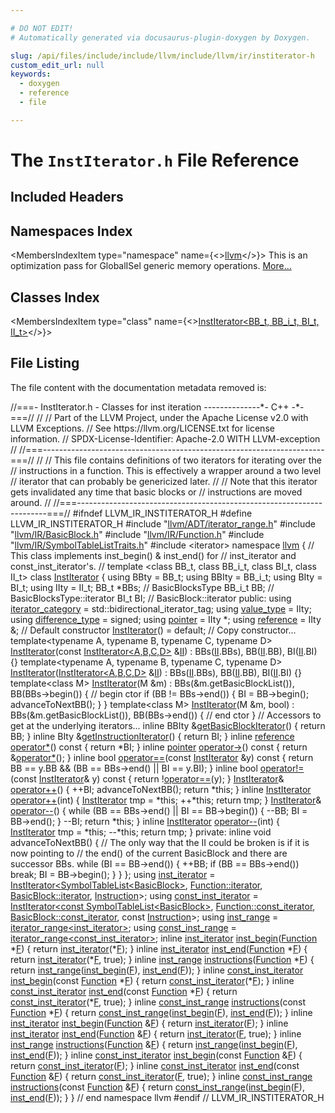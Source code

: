```yaml
---

# DO NOT EDIT!
# Automatically generated via docusaurus-plugin-doxygen by Doxygen.

slug: /api/files/include/include/llvm/include/llvm/ir/institerator-h
custom_edit_url: null
keywords:
  - doxygen
  - reference
  - file

---
```





# The `InstIterator.h` File Reference

<DoxygenPage pluginConfig={pluginConfig}>



## Included Headers

<IncludesList>
<IncludesListItem
  filePath="llvm/ADT/iterator_range.h"
  permalink="/docs/api/files/include/include/llvm/include/llvm/adt/iterator-range-h"
  isLocal="true" />
<IncludesListItem
  filePath="llvm/IR/BasicBlock.h"
  permalink="/docs/api/files/include/include/llvm/include/llvm/ir/basicblock-h"
  isLocal="true" />
<IncludesListItem
  filePath="llvm/IR/Function.h"
  permalink="/docs/api/files/include/include/llvm/include/llvm/ir/function-h"
  isLocal="true" />
<IncludesListItem
  filePath="llvm/IR/SymbolTableListTraits.h"
  permalink="/docs/api/files/include/include/llvm/include/llvm/ir/symboltablelisttraits-h"
  isLocal="true" />
<IncludesListItem
  filePath="iterator"
  permalink=""
  isLocal="false" />
</IncludesList>

## Namespaces Index

<MembersIndex>

<MembersIndexItem
  type="namespace"
  name={<><a href="/docs/api/namespaces/llvm">llvm</a></>}>
This is an optimization pass for GlobalISel generic memory operations. <a href="/docs/api/namespaces/llvm/#details">More...</a>
</MembersIndexItem>

</MembersIndex>

## Classes Index

<MembersIndex>

<MembersIndexItem
  type="class"
  name={<><a href="/docs/api/classes/llvm/institerator">InstIterator&lt;BB_t, BB_i_t, BI_t, II_t&gt;</a></>}>
</MembersIndexItem>

</MembersIndex>


## File Listing

The file content with the documentation metadata removed is:

<ProgramListing>

<Link id="l00001" /><CodeLine lineNumber="1"><Highlight kind="comment">//===- InstIterator.h - Classes for inst iteration --------------&#42;- C++ -&#42;-===//</Highlight><Highlight kind="normal"></Highlight></CodeLine>
<Link id="l00002" /><CodeLine lineNumber="2"><Highlight kind="normal"></Highlight><Highlight kind="comment">//</Highlight><Highlight kind="normal"></Highlight></CodeLine>
<Link id="l00003" /><CodeLine lineNumber="3"><Highlight kind="normal"></Highlight><Highlight kind="comment">// Part of the LLVM Project, under the Apache License v2.0 with LLVM Exceptions.</Highlight><Highlight kind="normal"></Highlight></CodeLine>
<Link id="l00004" /><CodeLine lineNumber="4"><Highlight kind="normal"></Highlight><Highlight kind="comment">// See https://llvm.org/LICENSE.txt for license information.</Highlight><Highlight kind="normal"></Highlight></CodeLine>
<Link id="l00005" /><CodeLine lineNumber="5"><Highlight kind="normal"></Highlight><Highlight kind="comment">// SPDX-License-Identifier: Apache-2.0 WITH LLVM-exception</Highlight><Highlight kind="normal"></Highlight></CodeLine>
<Link id="l00006" /><CodeLine lineNumber="6"><Highlight kind="normal"></Highlight><Highlight kind="comment">//</Highlight><Highlight kind="normal"></Highlight></CodeLine>
<Link id="l00007" /><CodeLine lineNumber="7"><Highlight kind="normal"></Highlight><Highlight kind="comment">//===----------------------------------------------------------------------===//</Highlight><Highlight kind="normal"></Highlight></CodeLine>
<Link id="l00008" /><CodeLine lineNumber="8"><Highlight kind="normal"></Highlight><Highlight kind="comment">//</Highlight><Highlight kind="normal"></Highlight></CodeLine>
<Link id="l00009" /><CodeLine lineNumber="9"><Highlight kind="normal"></Highlight><Highlight kind="comment">// This file contains definitions of two iterators for iterating over the</Highlight><Highlight kind="normal"></Highlight></CodeLine>
<Link id="l00010" /><CodeLine lineNumber="10"><Highlight kind="normal"></Highlight><Highlight kind="comment">// instructions in a function.  This is effectively a wrapper around a two level</Highlight><Highlight kind="normal"></Highlight></CodeLine>
<Link id="l00011" /><CodeLine lineNumber="11"><Highlight kind="normal"></Highlight><Highlight kind="comment">// iterator that can probably be genericized later.</Highlight><Highlight kind="normal"></Highlight></CodeLine>
<Link id="l00012" /><CodeLine lineNumber="12"><Highlight kind="normal"></Highlight><Highlight kind="comment">//</Highlight><Highlight kind="normal"></Highlight></CodeLine>
<Link id="l00013" /><CodeLine lineNumber="13"><Highlight kind="normal"></Highlight><Highlight kind="comment">// Note that this iterator gets invalidated any time that basic blocks or</Highlight><Highlight kind="normal"></Highlight></CodeLine>
<Link id="l00014" /><CodeLine lineNumber="14"><Highlight kind="normal"></Highlight><Highlight kind="comment">// instructions are moved around.</Highlight><Highlight kind="normal"></Highlight></CodeLine>
<Link id="l00015" /><CodeLine lineNumber="15"><Highlight kind="normal"></Highlight><Highlight kind="comment">//</Highlight><Highlight kind="normal"></Highlight></CodeLine>
<Link id="l00016" /><CodeLine lineNumber="16"><Highlight kind="normal"></Highlight><Highlight kind="comment">//===----------------------------------------------------------------------===//</Highlight><Highlight kind="normal"></Highlight></CodeLine>
<Link id="l00017" /><CodeLine lineNumber="17"><Highlight kind="normal"></Highlight></CodeLine>
<Link id="l00018" /><CodeLine lineNumber="18"><Highlight kind="normal"></Highlight><Highlight kind="preprocessor">#ifndef LLVM&#95;IR&#95;INSTITERATOR&#95;H</Highlight><Highlight kind="normal"></Highlight></CodeLine>
<Link id="l00019" /><CodeLine lineNumber="19"><Highlight kind="normal"></Highlight><Highlight kind="preprocessor">#define LLVM&#95;IR&#95;INSTITERATOR&#95;H</Highlight><Highlight kind="normal"></Highlight></CodeLine>
<Link id="l00020" /><CodeLine lineNumber="20"><Highlight kind="normal"></Highlight></CodeLine>
<Link id="l00021" /><CodeLine lineNumber="21"><Highlight kind="normal"></Highlight><Highlight kind="preprocessor">#include &quot;<a href="/docs/api/files/include/include/llvm/include/llvm/adt/iterator-range-h">llvm/ADT/iterator&#95;range.h</a>&quot;</Highlight><Highlight kind="normal"></Highlight></CodeLine>
<Link id="l00022" /><CodeLine lineNumber="22"><Highlight kind="normal"></Highlight><Highlight kind="preprocessor">#include &quot;<a href="/docs/api/files/include/include/llvm/include/llvm/ir/basicblock-h">llvm/IR/BasicBlock.h</a>&quot;</Highlight><Highlight kind="normal"></Highlight></CodeLine>
<Link id="l00023" /><CodeLine lineNumber="23"><Highlight kind="normal"></Highlight><Highlight kind="preprocessor">#include &quot;<a href="/docs/api/files/include/include/llvm/include/llvm/ir/function-h">llvm/IR/Function.h</a>&quot;</Highlight><Highlight kind="normal"></Highlight></CodeLine>
<Link id="l00024" /><CodeLine lineNumber="24"><Highlight kind="normal"></Highlight><Highlight kind="preprocessor">#include &quot;<a href="/docs/api/files/include/include/llvm/include/llvm/ir/symboltablelisttraits-h">llvm/IR/SymbolTableListTraits.h</a>&quot;</Highlight><Highlight kind="normal"></Highlight></CodeLine>
<Link id="l00025" /><CodeLine lineNumber="25"><Highlight kind="normal"></Highlight><Highlight kind="preprocessor">#include &lt;iterator&gt;</Highlight><Highlight kind="normal"></Highlight></CodeLine>
<Link id="l00026" /><CodeLine lineNumber="26"><Highlight kind="normal"></Highlight></CodeLine>
<Link id="l00027" /><CodeLine lineNumber="27"><Highlight kind="normal"></Highlight><Highlight kind="keyword">namespace </Highlight><Highlight kind="normal"><a href="/docs/api/namespaces/llvm">llvm</a> &#123;</Highlight></CodeLine>
<Link id="l00028" /><CodeLine lineNumber="28"><Highlight kind="normal"></Highlight></CodeLine>
<Link id="l00029" /><CodeLine lineNumber="29"><Highlight kind="normal"></Highlight><Highlight kind="comment">// This class implements inst&#95;begin() &amp; inst&#95;end() for</Highlight><Highlight kind="normal"></Highlight></CodeLine>
<Link id="l00030" /><CodeLine lineNumber="30"><Highlight kind="normal"></Highlight><Highlight kind="comment">// inst&#95;iterator and const&#95;inst&#95;iterator&#39;s.</Highlight><Highlight kind="normal"></Highlight></CodeLine>
<Link id="l00031" /><CodeLine lineNumber="31"><Highlight kind="normal"></Highlight><Highlight kind="comment">//</Highlight><Highlight kind="normal"></Highlight></CodeLine>
<Link id="l00032" /><CodeLine lineNumber="32" lineLink="/docs/api/classes/llvm/institerator"><Highlight kind="normal"></Highlight><Highlight kind="keyword">template</Highlight><Highlight kind="normal"> &lt;</Highlight><Highlight kind="keyword">class</Highlight><Highlight kind="normal"> BB&#95;t, </Highlight><Highlight kind="keyword">class</Highlight><Highlight kind="normal"> BB&#95;i&#95;t, </Highlight><Highlight kind="keyword">class</Highlight><Highlight kind="normal"> BI&#95;t, </Highlight><Highlight kind="keyword">class</Highlight><Highlight kind="normal"> II&#95;t&gt; </Highlight><Highlight kind="keyword">class </Highlight><Highlight kind="normal"><a href="/docs/api/classes/llvm/institerator/#aed2af28a8c6ca413094f5ae77f9434ec">InstIterator</a> &#123;</Highlight></CodeLine>
<Link id="l00033" /><CodeLine lineNumber="33"><Highlight kind="normal">  </Highlight><Highlight kind="keyword">using </Highlight><Highlight kind="normal">BBty = BB&#95;t;</Highlight></CodeLine>
<Link id="l00034" /><CodeLine lineNumber="34"><Highlight kind="normal">  </Highlight><Highlight kind="keyword">using </Highlight><Highlight kind="normal">BBIty = BB&#95;i&#95;t;</Highlight></CodeLine>
<Link id="l00035" /><CodeLine lineNumber="35"><Highlight kind="normal">  </Highlight><Highlight kind="keyword">using </Highlight><Highlight kind="normal">BIty = BI&#95;t;</Highlight></CodeLine>
<Link id="l00036" /><CodeLine lineNumber="36"><Highlight kind="normal">  </Highlight><Highlight kind="keyword">using </Highlight><Highlight kind="normal">IIty = II&#95;t;</Highlight></CodeLine>
<Link id="l00037" /><CodeLine lineNumber="37"><Highlight kind="normal">  BB&#95;t &#42;BBs; </Highlight><Highlight kind="comment">// BasicBlocksType</Highlight><Highlight kind="normal"></Highlight></CodeLine>
<Link id="l00038" /><CodeLine lineNumber="38"><Highlight kind="normal">  BB&#95;i&#95;t BB; </Highlight><Highlight kind="comment">// BasicBlocksType::iterator</Highlight><Highlight kind="normal"></Highlight></CodeLine>
<Link id="l00039" /><CodeLine lineNumber="39"><Highlight kind="normal">  BI&#95;t BI;   </Highlight><Highlight kind="comment">// BasicBlock::iterator</Highlight><Highlight kind="normal"></Highlight></CodeLine>
<Link id="l00040" /><CodeLine lineNumber="40"><Highlight kind="normal"></Highlight></CodeLine>
<Link id="l00041" /><CodeLine lineNumber="41"><Highlight kind="normal"></Highlight><Highlight kind="keyword">public</Highlight><Highlight kind="normal">:</Highlight></CodeLine>
<Link id="l00042" /><CodeLine lineNumber="42" lineLink="/docs/api/classes/llvm/institerator/#a873e56e4b84c9519b3c34066315f5f09"><Highlight kind="normal">  </Highlight><Highlight kind="keyword">using </Highlight><Highlight kind="normal"><a href="/docs/api/classes/llvm/institerator/#a873e56e4b84c9519b3c34066315f5f09">iterator&#95;category</a> = std::bidirectional&#95;iterator&#95;tag;</Highlight></CodeLine>
<Link id="l00043" /><CodeLine lineNumber="43" lineLink="/docs/api/classes/llvm/institerator/#a9b1d0ccf05e94008cc30965f58a890df"><Highlight kind="normal">  </Highlight><Highlight kind="keyword">using </Highlight><Highlight kind="normal"><a href="/docs/api/classes/llvm/institerator/#a9b1d0ccf05e94008cc30965f58a890df">value&#95;type</a> = IIty;</Highlight></CodeLine>
<Link id="l00044" /><CodeLine lineNumber="44" lineLink="/docs/api/classes/llvm/institerator/#a810829f348523b46a4101bb325f7e0ef"><Highlight kind="normal">  </Highlight><Highlight kind="keyword">using </Highlight><Highlight kind="normal"><a href="/docs/api/classes/llvm/institerator/#a810829f348523b46a4101bb325f7e0ef">difference&#95;type</a> = signed;</Highlight></CodeLine>
<Link id="l00045" /><CodeLine lineNumber="45" lineLink="/docs/api/classes/llvm/institerator/#ac1aaea34f17aa5797b26e92835037dd0"><Highlight kind="normal">  </Highlight><Highlight kind="keyword">using </Highlight><Highlight kind="normal"><a href="/docs/api/classes/llvm/institerator/#ac1aaea34f17aa5797b26e92835037dd0">pointer</a> = IIty &#42;;</Highlight></CodeLine>
<Link id="l00046" /><CodeLine lineNumber="46" lineLink="/docs/api/classes/llvm/institerator/#a83407827f4c3097c7fc27efcab353cc7"><Highlight kind="normal">  </Highlight><Highlight kind="keyword">using </Highlight><Highlight kind="normal"><a href="/docs/api/classes/llvm/institerator/#a83407827f4c3097c7fc27efcab353cc7">reference</a> = IIty &amp;;</Highlight></CodeLine>
<Link id="l00047" /><CodeLine lineNumber="47"><Highlight kind="normal"></Highlight></CodeLine>
<Link id="l00048" /><CodeLine lineNumber="48"><Highlight kind="normal">  </Highlight><Highlight kind="comment">// Default constructor</Highlight><Highlight kind="normal"></Highlight></CodeLine>
<Link id="l00049" /><CodeLine lineNumber="49" lineLink="/docs/api/classes/llvm/institerator/#aed2af28a8c6ca413094f5ae77f9434ec"><Highlight kind="normal">  <a href="/docs/api/classes/llvm/institerator/#aed2af28a8c6ca413094f5ae77f9434ec">InstIterator</a>() = </Highlight><Highlight kind="keywordflow">default</Highlight><Highlight kind="normal">;</Highlight></CodeLine>
<Link id="l00050" /><CodeLine lineNumber="50"><Highlight kind="normal"></Highlight></CodeLine>
<Link id="l00051" /><CodeLine lineNumber="51"><Highlight kind="normal">  </Highlight><Highlight kind="comment">// Copy constructor...</Highlight><Highlight kind="normal"></Highlight></CodeLine>
<Link id="l00052" /><CodeLine lineNumber="52"><Highlight kind="normal">  </Highlight><Highlight kind="keyword">template</Highlight><Highlight kind="normal">&lt;</Highlight><Highlight kind="keyword">typename</Highlight><Highlight kind="normal"> A, </Highlight><Highlight kind="keyword">typename</Highlight><Highlight kind="normal"> B, </Highlight><Highlight kind="keyword">typename</Highlight><Highlight kind="normal"> C, </Highlight><Highlight kind="keyword">typename</Highlight><Highlight kind="normal"> D&gt;</Highlight></CodeLine>
<Link id="l00053" /><CodeLine lineNumber="53" lineLink="/docs/api/classes/llvm/institerator/#a2363a3d84960f305bf78d88203be80ad"><Highlight kind="normal">  <a href="/docs/api/classes/llvm/institerator/#a2363a3d84960f305bf78d88203be80ad">InstIterator</a>(</Highlight><Highlight kind="keyword">const</Highlight><Highlight kind="normal"> <a href="/docs/api/classes/llvm/institerator/#aed2af28a8c6ca413094f5ae77f9434ec">InstIterator&lt;A,B,C,D&gt;</a> &amp;<a href="/docs/api/files/lib/lib/target/lib/target/nvptx/nvvmintrrange-cpp/#ac5804672fc0850438d63caec770647f8">II</a>)</Highlight></CodeLine>
<Link id="l00054" /><CodeLine lineNumber="54"><Highlight kind="normal">    : BBs(<a href="/docs/api/files/lib/lib/target/lib/target/nvptx/nvvmintrrange-cpp/#ac5804672fc0850438d63caec770647f8">II</a>.BBs), BB(<a href="/docs/api/files/lib/lib/target/lib/target/nvptx/nvvmintrrange-cpp/#ac5804672fc0850438d63caec770647f8">II</a>.BB), BI(<a href="/docs/api/files/lib/lib/target/lib/target/nvptx/nvvmintrrange-cpp/#ac5804672fc0850438d63caec770647f8">II</a>.BI) &#123;&#125;</Highlight></CodeLine>
<Link id="l00055" /><CodeLine lineNumber="55"><Highlight kind="normal"></Highlight></CodeLine>
<Link id="l00056" /><CodeLine lineNumber="56"><Highlight kind="normal">  </Highlight><Highlight kind="keyword">template</Highlight><Highlight kind="normal">&lt;</Highlight><Highlight kind="keyword">typename</Highlight><Highlight kind="normal"> A, </Highlight><Highlight kind="keyword">typename</Highlight><Highlight kind="normal"> B, </Highlight><Highlight kind="keyword">typename</Highlight><Highlight kind="normal"> C, </Highlight><Highlight kind="keyword">typename</Highlight><Highlight kind="normal"> D&gt;</Highlight></CodeLine>
<Link id="l00057" /><CodeLine lineNumber="57" lineLink="/docs/api/classes/llvm/institerator/#aabec9bcdbf28fd58fb449bf79184b383"><Highlight kind="normal">  <a href="/docs/api/classes/llvm/institerator/#aabec9bcdbf28fd58fb449bf79184b383">InstIterator</a>(<a href="/docs/api/classes/llvm/institerator/#aed2af28a8c6ca413094f5ae77f9434ec">InstIterator&lt;A,B,C,D&gt;</a> &amp;<a href="/docs/api/files/lib/lib/target/lib/target/nvptx/nvvmintrrange-cpp/#ac5804672fc0850438d63caec770647f8">II</a>)</Highlight></CodeLine>
<Link id="l00058" /><CodeLine lineNumber="58"><Highlight kind="normal">    : BBs(<a href="/docs/api/files/lib/lib/target/lib/target/nvptx/nvvmintrrange-cpp/#ac5804672fc0850438d63caec770647f8">II</a>.BBs), BB(<a href="/docs/api/files/lib/lib/target/lib/target/nvptx/nvvmintrrange-cpp/#ac5804672fc0850438d63caec770647f8">II</a>.BB), BI(<a href="/docs/api/files/lib/lib/target/lib/target/nvptx/nvvmintrrange-cpp/#ac5804672fc0850438d63caec770647f8">II</a>.BI) &#123;&#125;</Highlight></CodeLine>
<Link id="l00059" /><CodeLine lineNumber="59"><Highlight kind="normal"></Highlight></CodeLine>
<Link id="l00060" /><CodeLine lineNumber="60" lineLink="/docs/api/classes/llvm/institerator/#a66afa3d2430036bbddd90922073e2e0b"><Highlight kind="normal">  </Highlight><Highlight kind="keyword">template</Highlight><Highlight kind="normal">&lt;</Highlight><Highlight kind="keyword">class</Highlight><Highlight kind="normal"> M&gt; <a href="/docs/api/classes/llvm/institerator/#a66afa3d2430036bbddd90922073e2e0b">InstIterator</a>(M &amp;m)</Highlight></CodeLine>
<Link id="l00061" /><CodeLine lineNumber="61"><Highlight kind="normal">    : BBs(&amp;m.getBasicBlockList()), BB(BBs-&gt;begin()) &#123;    </Highlight><Highlight kind="comment">// begin ctor</Highlight><Highlight kind="normal"></Highlight></CodeLine>
<Link id="l00062" /><CodeLine lineNumber="62"><Highlight kind="normal">    </Highlight><Highlight kind="keywordflow">if</Highlight><Highlight kind="normal"> (BB != BBs-&gt;end()) &#123;</Highlight></CodeLine>
<Link id="l00063" /><CodeLine lineNumber="63"><Highlight kind="normal">      BI = BB-&gt;begin();</Highlight></CodeLine>
<Link id="l00064" /><CodeLine lineNumber="64"><Highlight kind="normal">      advanceToNextBB();</Highlight></CodeLine>
<Link id="l00065" /><CodeLine lineNumber="65"><Highlight kind="normal">    &#125;</Highlight></CodeLine>
<Link id="l00066" /><CodeLine lineNumber="66"><Highlight kind="normal">  &#125;</Highlight></CodeLine>
<Link id="l00067" /><CodeLine lineNumber="67"><Highlight kind="normal"></Highlight></CodeLine>
<Link id="l00068" /><CodeLine lineNumber="68" lineLink="/docs/api/classes/llvm/institerator/#a58e905fd94a85bf9e45be043d48a83ac"><Highlight kind="normal">  </Highlight><Highlight kind="keyword">template</Highlight><Highlight kind="normal">&lt;</Highlight><Highlight kind="keyword">class</Highlight><Highlight kind="normal"> M&gt; <a href="/docs/api/classes/llvm/institerator/#a58e905fd94a85bf9e45be043d48a83ac">InstIterator</a>(M &amp;m, </Highlight><Highlight kind="keywordtype">bool</Highlight><Highlight kind="normal">)</Highlight></CodeLine>
<Link id="l00069" /><CodeLine lineNumber="69"><Highlight kind="normal">    : BBs(&amp;m.getBasicBlockList()), BB(BBs-&gt;end()) &#123;    </Highlight><Highlight kind="comment">// end ctor</Highlight><Highlight kind="normal"></Highlight></CodeLine>
<Link id="l00070" /><CodeLine lineNumber="70"><Highlight kind="normal">  &#125;</Highlight></CodeLine>
<Link id="l00071" /><CodeLine lineNumber="71"><Highlight kind="normal"></Highlight></CodeLine>
<Link id="l00072" /><CodeLine lineNumber="72"><Highlight kind="normal">  </Highlight><Highlight kind="comment">// Accessors to get at the underlying iterators...</Highlight><Highlight kind="normal"></Highlight></CodeLine>
<Link id="l00073" /><CodeLine lineNumber="73" lineLink="/docs/api/classes/llvm/institerator/#ab2213eb5902f7e6bafd336ff5653b83c"><Highlight kind="normal">  </Highlight><Highlight kind="keyword">inline</Highlight><Highlight kind="normal"> BBIty &amp;<a href="/docs/api/classes/llvm/institerator/#ab2213eb5902f7e6bafd336ff5653b83c">getBasicBlockIterator</a>()  &#123; </Highlight><Highlight kind="keywordflow">return</Highlight><Highlight kind="normal"> BB; &#125;</Highlight></CodeLine>
<Link id="l00074" /><CodeLine lineNumber="74" lineLink="/docs/api/classes/llvm/institerator/#ab179fcfbe78d52fc1c3f7d78ef796cbb"><Highlight kind="normal">  </Highlight><Highlight kind="keyword">inline</Highlight><Highlight kind="normal"> BIty  &amp;<a href="/docs/api/classes/llvm/institerator/#ab179fcfbe78d52fc1c3f7d78ef796cbb">getInstructionIterator</a>() &#123; </Highlight><Highlight kind="keywordflow">return</Highlight><Highlight kind="normal"> BI; &#125;</Highlight></CodeLine>
<Link id="l00075" /><CodeLine lineNumber="75"><Highlight kind="normal"></Highlight></CodeLine>
<Link id="l00076" /><CodeLine lineNumber="76" lineLink="/docs/api/classes/llvm/institerator/#a0e6fc63f5ad5ba50cd9c949567863b63"><Highlight kind="normal">  </Highlight><Highlight kind="keyword">inline</Highlight><Highlight kind="normal"> <a href="/docs/api/classes/llvm/institerator/#a83407827f4c3097c7fc27efcab353cc7">reference</a> <a href="/docs/api/classes/llvm/institerator/#a0e6fc63f5ad5ba50cd9c949567863b63">operator&#42;</a>()</Highlight><Highlight kind="keyword">  const </Highlight><Highlight kind="normal">&#123; </Highlight><Highlight kind="keywordflow">return</Highlight><Highlight kind="normal"> &#42;BI; &#125;</Highlight></CodeLine>
<Link id="l00077" /><CodeLine lineNumber="77" lineLink="/docs/api/classes/llvm/institerator/#ad87e54c778b01663bdc2e6464c64b223"><Highlight kind="normal">  </Highlight><Highlight kind="keyword">inline</Highlight><Highlight kind="normal"> <a href="/docs/api/classes/llvm/institerator/#ac1aaea34f17aa5797b26e92835037dd0">pointer</a> <a href="/docs/api/classes/llvm/institerator/#ad87e54c778b01663bdc2e6464c64b223">operator-&gt;</a>()</Highlight><Highlight kind="keyword"> const </Highlight><Highlight kind="normal">&#123; </Highlight><Highlight kind="keywordflow">return</Highlight><Highlight kind="normal"> &amp;<a href="/docs/api/classes/llvm/institerator/#a0e6fc63f5ad5ba50cd9c949567863b63">operator&#42;</a>(); &#125;</Highlight></CodeLine>
<Link id="l00078" /><CodeLine lineNumber="78"><Highlight kind="normal"></Highlight></CodeLine>
<Link id="l00079" /><CodeLine lineNumber="79" lineLink="/docs/api/classes/llvm/institerator/#a5b734d11d315604a56be52581ce9d740"><Highlight kind="normal">  </Highlight><Highlight kind="keyword">inline</Highlight><Highlight kind="normal"> </Highlight><Highlight kind="keywordtype">bool</Highlight><Highlight kind="normal"> <a href="/docs/api/classes/llvm/institerator/#a5b734d11d315604a56be52581ce9d740">operator==</a>(</Highlight><Highlight kind="keyword">const</Highlight><Highlight kind="normal"> <a href="/docs/api/classes/llvm/institerator/#aed2af28a8c6ca413094f5ae77f9434ec">InstIterator</a> &amp;y)</Highlight><Highlight kind="keyword"> const </Highlight><Highlight kind="normal">&#123;</Highlight></CodeLine>
<Link id="l00080" /><CodeLine lineNumber="80"><Highlight kind="normal">    </Highlight><Highlight kind="keywordflow">return</Highlight><Highlight kind="normal"> BB == y.BB &amp;&amp; (BB == BBs-&gt;end() || BI == y.BI);</Highlight></CodeLine>
<Link id="l00081" /><CodeLine lineNumber="81"><Highlight kind="normal">  &#125;</Highlight></CodeLine>
<Link id="l00082" /><CodeLine lineNumber="82" lineLink="/docs/api/classes/llvm/institerator/#a57dc9dc91643936b2bd4130a7a8a9eb6"><Highlight kind="normal">  </Highlight><Highlight kind="keyword">inline</Highlight><Highlight kind="normal"> </Highlight><Highlight kind="keywordtype">bool</Highlight><Highlight kind="normal"> <a href="/docs/api/classes/llvm/institerator/#a57dc9dc91643936b2bd4130a7a8a9eb6">operator!=</a>(</Highlight><Highlight kind="keyword">const</Highlight><Highlight kind="normal"> <a href="/docs/api/classes/llvm/institerator/#aed2af28a8c6ca413094f5ae77f9434ec">InstIterator</a>&amp; y)</Highlight><Highlight kind="keyword"> const </Highlight><Highlight kind="normal">&#123;</Highlight></CodeLine>
<Link id="l00083" /><CodeLine lineNumber="83"><Highlight kind="normal">    </Highlight><Highlight kind="keywordflow">return</Highlight><Highlight kind="normal"> !<a href="/docs/api/classes/llvm/institerator/#a5b734d11d315604a56be52581ce9d740">operator==</a>(y);</Highlight></CodeLine>
<Link id="l00084" /><CodeLine lineNumber="84"><Highlight kind="normal">  &#125;</Highlight></CodeLine>
<Link id="l00085" /><CodeLine lineNumber="85"><Highlight kind="normal"></Highlight></CodeLine>
<Link id="l00086" /><CodeLine lineNumber="86" lineLink="/docs/api/classes/llvm/institerator/#a0e3cae9d86a510960c5cb2c08be77878"><Highlight kind="normal">  <a href="/docs/api/classes/llvm/institerator/#aed2af28a8c6ca413094f5ae77f9434ec">InstIterator</a>&amp; <a href="/docs/api/classes/llvm/institerator/#a0e3cae9d86a510960c5cb2c08be77878">operator++</a>() &#123;</Highlight></CodeLine>
<Link id="l00087" /><CodeLine lineNumber="87"><Highlight kind="normal">    ++BI;</Highlight></CodeLine>
<Link id="l00088" /><CodeLine lineNumber="88"><Highlight kind="normal">    advanceToNextBB();</Highlight></CodeLine>
<Link id="l00089" /><CodeLine lineNumber="89"><Highlight kind="normal">    </Highlight><Highlight kind="keywordflow">return</Highlight><Highlight kind="normal"> &#42;</Highlight><Highlight kind="keyword">this</Highlight><Highlight kind="normal">;</Highlight></CodeLine>
<Link id="l00090" /><CodeLine lineNumber="90"><Highlight kind="normal">  &#125;</Highlight></CodeLine>
<Link id="l00091" /><CodeLine lineNumber="91" lineLink="/docs/api/classes/llvm/institerator/#a7ff0147509ab53060011359587a6e6c0"><Highlight kind="normal">  </Highlight><Highlight kind="keyword">inline</Highlight><Highlight kind="normal"> <a href="/docs/api/classes/llvm/institerator/#aed2af28a8c6ca413094f5ae77f9434ec">InstIterator</a> <a href="/docs/api/classes/llvm/institerator/#a7ff0147509ab53060011359587a6e6c0">operator++</a>(</Highlight><Highlight kind="keywordtype">int</Highlight><Highlight kind="normal">) &#123;</Highlight></CodeLine>
<Link id="l00092" /><CodeLine lineNumber="92"><Highlight kind="normal">    <a href="/docs/api/classes/llvm/institerator/#aed2af28a8c6ca413094f5ae77f9434ec">InstIterator</a> tmp = &#42;</Highlight><Highlight kind="keyword">this</Highlight><Highlight kind="normal">; ++&#42;</Highlight><Highlight kind="keyword">this</Highlight><Highlight kind="normal">; </Highlight><Highlight kind="keywordflow">return</Highlight><Highlight kind="normal"> tmp;</Highlight></CodeLine>
<Link id="l00093" /><CodeLine lineNumber="93"><Highlight kind="normal">  &#125;</Highlight></CodeLine>
<Link id="l00094" /><CodeLine lineNumber="94"><Highlight kind="normal"></Highlight></CodeLine>
<Link id="l00095" /><CodeLine lineNumber="95" lineLink="/docs/api/classes/llvm/institerator/#a20ee59cebfff015f7cdc0d7e4ea35c6d"><Highlight kind="normal">  <a href="/docs/api/classes/llvm/institerator/#aed2af28a8c6ca413094f5ae77f9434ec">InstIterator</a>&amp; <a href="/docs/api/classes/llvm/institerator/#a20ee59cebfff015f7cdc0d7e4ea35c6d">operator--</a>() &#123;</Highlight></CodeLine>
<Link id="l00096" /><CodeLine lineNumber="96"><Highlight kind="normal">    </Highlight><Highlight kind="keywordflow">while</Highlight><Highlight kind="normal"> (BB == BBs-&gt;end() || BI == BB-&gt;begin()) &#123;</Highlight></CodeLine>
<Link id="l00097" /><CodeLine lineNumber="97"><Highlight kind="normal">      --BB;</Highlight></CodeLine>
<Link id="l00098" /><CodeLine lineNumber="98"><Highlight kind="normal">      BI = BB-&gt;end();</Highlight></CodeLine>
<Link id="l00099" /><CodeLine lineNumber="99"><Highlight kind="normal">    &#125;</Highlight></CodeLine>
<Link id="l00100" /><CodeLine lineNumber="100"><Highlight kind="normal">    --BI;</Highlight></CodeLine>
<Link id="l00101" /><CodeLine lineNumber="101"><Highlight kind="normal">    </Highlight><Highlight kind="keywordflow">return</Highlight><Highlight kind="normal"> &#42;</Highlight><Highlight kind="keyword">this</Highlight><Highlight kind="normal">;</Highlight></CodeLine>
<Link id="l00102" /><CodeLine lineNumber="102"><Highlight kind="normal">  &#125;</Highlight></CodeLine>
<Link id="l00103" /><CodeLine lineNumber="103" lineLink="/docs/api/classes/llvm/institerator/#aaeaabe21ed287afb6b93bf6fe46e3c01"><Highlight kind="normal">  </Highlight><Highlight kind="keyword">inline</Highlight><Highlight kind="normal"> <a href="/docs/api/classes/llvm/institerator/#aed2af28a8c6ca413094f5ae77f9434ec">InstIterator</a> <a href="/docs/api/classes/llvm/institerator/#aaeaabe21ed287afb6b93bf6fe46e3c01">operator--</a>(</Highlight><Highlight kind="keywordtype">int</Highlight><Highlight kind="normal">) &#123;</Highlight></CodeLine>
<Link id="l00104" /><CodeLine lineNumber="104"><Highlight kind="normal">    <a href="/docs/api/classes/llvm/institerator/#aed2af28a8c6ca413094f5ae77f9434ec">InstIterator</a> tmp = &#42;</Highlight><Highlight kind="keyword">this</Highlight><Highlight kind="normal">; --&#42;</Highlight><Highlight kind="keyword">this</Highlight><Highlight kind="normal">; </Highlight><Highlight kind="keywordflow">return</Highlight><Highlight kind="normal"> tmp;</Highlight></CodeLine>
<Link id="l00105" /><CodeLine lineNumber="105"><Highlight kind="normal">  &#125;</Highlight></CodeLine>
<Link id="l00106" /><CodeLine lineNumber="106"><Highlight kind="normal"></Highlight></CodeLine>
<Link id="l00107" /><CodeLine lineNumber="107"><Highlight kind="normal"></Highlight><Highlight kind="keyword">private</Highlight><Highlight kind="normal">:</Highlight></CodeLine>
<Link id="l00108" /><CodeLine lineNumber="108"><Highlight kind="normal">  </Highlight><Highlight kind="keyword">inline</Highlight><Highlight kind="normal"> </Highlight><Highlight kind="keywordtype">void</Highlight><Highlight kind="normal"> advanceToNextBB() &#123;</Highlight></CodeLine>
<Link id="l00109" /><CodeLine lineNumber="109"><Highlight kind="normal">    </Highlight><Highlight kind="comment">// The only way that the II could be broken is if it is now pointing to</Highlight><Highlight kind="normal"></Highlight></CodeLine>
<Link id="l00110" /><CodeLine lineNumber="110"><Highlight kind="normal">    </Highlight><Highlight kind="comment">// the end() of the current BasicBlock and there are successor BBs.</Highlight><Highlight kind="normal"></Highlight></CodeLine>
<Link id="l00111" /><CodeLine lineNumber="111"><Highlight kind="normal">    </Highlight><Highlight kind="keywordflow">while</Highlight><Highlight kind="normal"> (BI == BB-&gt;end()) &#123;</Highlight></CodeLine>
<Link id="l00112" /><CodeLine lineNumber="112"><Highlight kind="normal">      ++BB;</Highlight></CodeLine>
<Link id="l00113" /><CodeLine lineNumber="113"><Highlight kind="normal">      </Highlight><Highlight kind="keywordflow">if</Highlight><Highlight kind="normal"> (BB == BBs-&gt;end()) </Highlight><Highlight kind="keywordflow">break</Highlight><Highlight kind="normal">;</Highlight></CodeLine>
<Link id="l00114" /><CodeLine lineNumber="114"><Highlight kind="normal">      BI = BB-&gt;begin();</Highlight></CodeLine>
<Link id="l00115" /><CodeLine lineNumber="115"><Highlight kind="normal">    &#125;</Highlight></CodeLine>
<Link id="l00116" /><CodeLine lineNumber="116"><Highlight kind="normal">  &#125;</Highlight></CodeLine>
<Link id="l00117" /><CodeLine lineNumber="117"><Highlight kind="normal">&#125;;</Highlight></CodeLine>
<Link id="l00118" /><CodeLine lineNumber="118"><Highlight kind="normal"></Highlight></CodeLine>
<Link id="l00119" /><CodeLine lineNumber="119" lineLink="/docs/api/namespaces/llvm/#a0c27cc387928f22d241825cf0fb67ade"><Highlight kind="normal"></Highlight><Highlight kind="keyword">using </Highlight><Highlight kind="normal"><a href="/docs/api/namespaces/llvm/#a0c27cc387928f22d241825cf0fb67ade">inst&#95;iterator</a> =</Highlight></CodeLine>
<Link id="l00120" /><CodeLine lineNumber="120"><Highlight kind="normal">    <a href="/docs/api/classes/llvm/institerator">InstIterator&lt;SymbolTableList&lt;BasicBlock&gt;</a>, <a href="/docs/api/classes/llvm/function/#a19595c245bd2e3eefa93ce22db5ad15f">Function::iterator</a>,</Highlight></CodeLine>
<Link id="l00121" /><CodeLine lineNumber="121"><Highlight kind="normal">                 <a href="/docs/api/classes/llvm/basicblock/#a98c0a84a5dfa8bce341c829709f171e5">BasicBlock::iterator</a>, <a href="/docs/api/classes/llvm/instruction">Instruction</a>&gt;;</Highlight></CodeLine>
<Link id="l00122" /><CodeLine lineNumber="122" lineLink="/docs/api/namespaces/llvm/#a87e22793378937071887aba4cafc921c"><Highlight kind="normal"></Highlight><Highlight kind="keyword">using </Highlight><Highlight kind="normal"><a href="/docs/api/namespaces/llvm/#a87e22793378937071887aba4cafc921c">const&#95;inst&#95;iterator</a> =</Highlight></CodeLine>
<Link id="l00123" /><CodeLine lineNumber="123"><Highlight kind="normal">    <a href="/docs/api/classes/llvm/institerator">InstIterator&lt;const SymbolTableList&lt;BasicBlock&gt;</a>,</Highlight></CodeLine>
<Link id="l00124" /><CodeLine lineNumber="124"><Highlight kind="normal">                 <a href="/docs/api/classes/llvm/function/#a7e04cb9e3897c6b3b5ae22349695fa69">Function::const&#95;iterator</a>, <a href="/docs/api/classes/llvm/basicblock/#a42a7d51fdde6913db72d098356c2c019">BasicBlock::const&#95;iterator</a>,</Highlight></CodeLine>
<Link id="l00125" /><CodeLine lineNumber="125"><Highlight kind="normal">                 </Highlight><Highlight kind="keyword">const</Highlight><Highlight kind="normal"> <a href="/docs/api/classes/llvm/instruction">Instruction</a>&gt;;</Highlight></CodeLine>
<Link id="l00126" /><CodeLine lineNumber="126" lineLink="/docs/api/namespaces/llvm/#a969cc817a9cb4bb54840374af41bf092"><Highlight kind="normal"></Highlight><Highlight kind="keyword">using </Highlight><Highlight kind="normal"><a href="/docs/api/namespaces/llvm/#a969cc817a9cb4bb54840374af41bf092">inst&#95;range</a> = <a href="/docs/api/classes/llvm/iterator-range">iterator&#95;range&lt;inst&#95;iterator&gt;</a>;</Highlight></CodeLine>
<Link id="l00127" /><CodeLine lineNumber="127" lineLink="/docs/api/namespaces/llvm/#a6cb7d29eaea0be469746aab1e03f3a33"><Highlight kind="normal"></Highlight><Highlight kind="keyword">using </Highlight><Highlight kind="normal"><a href="/docs/api/namespaces/llvm/#a6cb7d29eaea0be469746aab1e03f3a33">const&#95;inst&#95;range</a> = <a href="/docs/api/classes/llvm/iterator-range">iterator&#95;range&lt;const&#95;inst&#95;iterator&gt;</a>;</Highlight></CodeLine>
<Link id="l00128" /><CodeLine lineNumber="128"><Highlight kind="normal"></Highlight></CodeLine>
<Link id="l00129" /><CodeLine lineNumber="129" lineLink="/docs/api/namespaces/llvm/#a49a219f3fe3d7a6cc07c49a1ea766d6d"><Highlight kind="normal"></Highlight><Highlight kind="keyword">inline</Highlight><Highlight kind="normal"> <a href="/docs/api/namespaces/llvm/#a0c27cc387928f22d241825cf0fb67ade">inst&#95;iterator</a> <a href="/docs/api/namespaces/llvm/#a49a219f3fe3d7a6cc07c49a1ea766d6d">inst&#95;begin</a>(<a href="/docs/api/classes/llvm/function">Function</a> &#42;<a href="/docs/api/files/lib/lib/support/md5-cpp/#a96d73bbd7af15cb1fc38c3f4a3bd82e9">F</a>) &#123; </Highlight><Highlight kind="keywordflow">return</Highlight><Highlight kind="normal"> <a href="/docs/api/namespaces/llvm/#a0c27cc387928f22d241825cf0fb67ade">inst&#95;iterator</a>(&#42;<a href="/docs/api/files/lib/lib/support/md5-cpp/#a96d73bbd7af15cb1fc38c3f4a3bd82e9">F</a>); &#125;</Highlight></CodeLine>
<Link id="l00130" /><CodeLine lineNumber="130" lineLink="/docs/api/namespaces/llvm/#a945cded5463e0ccd3cf5a6ac80542a94"><Highlight kind="normal"></Highlight><Highlight kind="keyword">inline</Highlight><Highlight kind="normal"> <a href="/docs/api/namespaces/llvm/#a0c27cc387928f22d241825cf0fb67ade">inst&#95;iterator</a> <a href="/docs/api/namespaces/llvm/#a945cded5463e0ccd3cf5a6ac80542a94">inst&#95;end</a>(<a href="/docs/api/classes/llvm/function">Function</a> &#42;<a href="/docs/api/files/lib/lib/support/md5-cpp/#a96d73bbd7af15cb1fc38c3f4a3bd82e9">F</a>)   &#123; </Highlight><Highlight kind="keywordflow">return</Highlight><Highlight kind="normal"> <a href="/docs/api/namespaces/llvm/#a0c27cc387928f22d241825cf0fb67ade">inst&#95;iterator</a>(&#42;<a href="/docs/api/files/lib/lib/support/md5-cpp/#a96d73bbd7af15cb1fc38c3f4a3bd82e9">F</a>, </Highlight><Highlight kind="keyword">true</Highlight><Highlight kind="normal">); &#125;</Highlight></CodeLine>
<Link id="l00131" /><CodeLine lineNumber="131" lineLink="/docs/api/namespaces/llvm/#a7e3e687ddfdcbacd404bcf17b917dd88"><Highlight kind="normal"></Highlight><Highlight kind="keyword">inline</Highlight><Highlight kind="normal"> <a href="/docs/api/namespaces/llvm/#a969cc817a9cb4bb54840374af41bf092">inst&#95;range</a> <a href="/docs/api/files/lib/lib/codegen/atomicexpandpass-cpp/#a1bcc06b1cb86bd0ea08f33323190bdaa">instructions</a>(<a href="/docs/api/classes/llvm/function">Function</a> &#42;<a href="/docs/api/files/lib/lib/support/md5-cpp/#a96d73bbd7af15cb1fc38c3f4a3bd82e9">F</a>) &#123;</Highlight></CodeLine>
<Link id="l00132" /><CodeLine lineNumber="132"><Highlight kind="normal">  </Highlight><Highlight kind="keywordflow">return</Highlight><Highlight kind="normal"> <a href="/docs/api/namespaces/llvm/#a969cc817a9cb4bb54840374af41bf092">inst&#95;range</a>(<a href="/docs/api/namespaces/llvm/#a49a219f3fe3d7a6cc07c49a1ea766d6d">inst&#95;begin</a>(<a href="/docs/api/files/lib/lib/support/md5-cpp/#a96d73bbd7af15cb1fc38c3f4a3bd82e9">F</a>), <a href="/docs/api/namespaces/llvm/#a945cded5463e0ccd3cf5a6ac80542a94">inst&#95;end</a>(<a href="/docs/api/files/lib/lib/support/md5-cpp/#a96d73bbd7af15cb1fc38c3f4a3bd82e9">F</a>));</Highlight></CodeLine>
<Link id="l00133" /><CodeLine lineNumber="133"><Highlight kind="normal">&#125;</Highlight></CodeLine>
<Link id="l00134" /><CodeLine lineNumber="134" lineLink="/docs/api/namespaces/llvm/#ab989bf5cc56a1cd9586c0cd4baa59ec0"><Highlight kind="normal"></Highlight><Highlight kind="keyword">inline</Highlight><Highlight kind="normal"> <a href="/docs/api/namespaces/llvm/#a87e22793378937071887aba4cafc921c">const&#95;inst&#95;iterator</a> <a href="/docs/api/namespaces/llvm/#a49a219f3fe3d7a6cc07c49a1ea766d6d">inst&#95;begin</a>(</Highlight><Highlight kind="keyword">const</Highlight><Highlight kind="normal"> <a href="/docs/api/classes/llvm/function">Function</a> &#42;<a href="/docs/api/files/lib/lib/support/md5-cpp/#a96d73bbd7af15cb1fc38c3f4a3bd82e9">F</a>) &#123;</Highlight></CodeLine>
<Link id="l00135" /><CodeLine lineNumber="135"><Highlight kind="normal">  </Highlight><Highlight kind="keywordflow">return</Highlight><Highlight kind="normal"> <a href="/docs/api/namespaces/llvm/#a87e22793378937071887aba4cafc921c">const&#95;inst&#95;iterator</a>(&#42;<a href="/docs/api/files/lib/lib/support/md5-cpp/#a96d73bbd7af15cb1fc38c3f4a3bd82e9">F</a>);</Highlight></CodeLine>
<Link id="l00136" /><CodeLine lineNumber="136"><Highlight kind="normal">&#125;</Highlight></CodeLine>
<Link id="l00137" /><CodeLine lineNumber="137" lineLink="/docs/api/namespaces/llvm/#a374fa08d10db1b9012d7e3534377f976"><Highlight kind="normal"></Highlight><Highlight kind="keyword">inline</Highlight><Highlight kind="normal"> <a href="/docs/api/namespaces/llvm/#a87e22793378937071887aba4cafc921c">const&#95;inst&#95;iterator</a> <a href="/docs/api/namespaces/llvm/#a945cded5463e0ccd3cf5a6ac80542a94">inst&#95;end</a>(</Highlight><Highlight kind="keyword">const</Highlight><Highlight kind="normal"> <a href="/docs/api/classes/llvm/function">Function</a> &#42;<a href="/docs/api/files/lib/lib/support/md5-cpp/#a96d73bbd7af15cb1fc38c3f4a3bd82e9">F</a>) &#123;</Highlight></CodeLine>
<Link id="l00138" /><CodeLine lineNumber="138"><Highlight kind="normal">  </Highlight><Highlight kind="keywordflow">return</Highlight><Highlight kind="normal"> <a href="/docs/api/namespaces/llvm/#a87e22793378937071887aba4cafc921c">const&#95;inst&#95;iterator</a>(&#42;<a href="/docs/api/files/lib/lib/support/md5-cpp/#a96d73bbd7af15cb1fc38c3f4a3bd82e9">F</a>, </Highlight><Highlight kind="keyword">true</Highlight><Highlight kind="normal">);</Highlight></CodeLine>
<Link id="l00139" /><CodeLine lineNumber="139"><Highlight kind="normal">&#125;</Highlight></CodeLine>
<Link id="l00140" /><CodeLine lineNumber="140" lineLink="/docs/api/namespaces/llvm/#a1531863a182a6d97b411d6c7e70338e7"><Highlight kind="normal"></Highlight><Highlight kind="keyword">inline</Highlight><Highlight kind="normal"> <a href="/docs/api/namespaces/llvm/#a6cb7d29eaea0be469746aab1e03f3a33">const&#95;inst&#95;range</a> <a href="/docs/api/files/lib/lib/codegen/atomicexpandpass-cpp/#a1bcc06b1cb86bd0ea08f33323190bdaa">instructions</a>(</Highlight><Highlight kind="keyword">const</Highlight><Highlight kind="normal"> <a href="/docs/api/classes/llvm/function">Function</a> &#42;<a href="/docs/api/files/lib/lib/support/md5-cpp/#a96d73bbd7af15cb1fc38c3f4a3bd82e9">F</a>) &#123;</Highlight></CodeLine>
<Link id="l00141" /><CodeLine lineNumber="141"><Highlight kind="normal">  </Highlight><Highlight kind="keywordflow">return</Highlight><Highlight kind="normal"> <a href="/docs/api/namespaces/llvm/#a6cb7d29eaea0be469746aab1e03f3a33">const&#95;inst&#95;range</a>(<a href="/docs/api/namespaces/llvm/#a49a219f3fe3d7a6cc07c49a1ea766d6d">inst&#95;begin</a>(<a href="/docs/api/files/lib/lib/support/md5-cpp/#a96d73bbd7af15cb1fc38c3f4a3bd82e9">F</a>), <a href="/docs/api/namespaces/llvm/#a945cded5463e0ccd3cf5a6ac80542a94">inst&#95;end</a>(<a href="/docs/api/files/lib/lib/support/md5-cpp/#a96d73bbd7af15cb1fc38c3f4a3bd82e9">F</a>));</Highlight></CodeLine>
<Link id="l00142" /><CodeLine lineNumber="142"><Highlight kind="normal">&#125;</Highlight></CodeLine>
<Link id="l00143" /><CodeLine lineNumber="143" lineLink="/docs/api/namespaces/llvm/#ab98bbc5d02beb65ba6a5b2c63923b3e7"><Highlight kind="normal"></Highlight><Highlight kind="keyword">inline</Highlight><Highlight kind="normal"> <a href="/docs/api/namespaces/llvm/#a0c27cc387928f22d241825cf0fb67ade">inst&#95;iterator</a> <a href="/docs/api/namespaces/llvm/#a49a219f3fe3d7a6cc07c49a1ea766d6d">inst&#95;begin</a>(<a href="/docs/api/classes/llvm/function">Function</a> &amp;<a href="/docs/api/files/lib/lib/support/md5-cpp/#a96d73bbd7af15cb1fc38c3f4a3bd82e9">F</a>) &#123; </Highlight><Highlight kind="keywordflow">return</Highlight><Highlight kind="normal"> <a href="/docs/api/namespaces/llvm/#a0c27cc387928f22d241825cf0fb67ade">inst&#95;iterator</a>(<a href="/docs/api/files/lib/lib/support/md5-cpp/#a96d73bbd7af15cb1fc38c3f4a3bd82e9">F</a>); &#125;</Highlight></CodeLine>
<Link id="l00144" /><CodeLine lineNumber="144" lineLink="/docs/api/namespaces/llvm/#a03e6ce8867457822db45317ff7400c9c"><Highlight kind="normal"></Highlight><Highlight kind="keyword">inline</Highlight><Highlight kind="normal"> <a href="/docs/api/namespaces/llvm/#a0c27cc387928f22d241825cf0fb67ade">inst&#95;iterator</a> <a href="/docs/api/namespaces/llvm/#a945cded5463e0ccd3cf5a6ac80542a94">inst&#95;end</a>(<a href="/docs/api/classes/llvm/function">Function</a> &amp;<a href="/docs/api/files/lib/lib/support/md5-cpp/#a96d73bbd7af15cb1fc38c3f4a3bd82e9">F</a>)   &#123; </Highlight><Highlight kind="keywordflow">return</Highlight><Highlight kind="normal"> <a href="/docs/api/namespaces/llvm/#a0c27cc387928f22d241825cf0fb67ade">inst&#95;iterator</a>(<a href="/docs/api/files/lib/lib/support/md5-cpp/#a96d73bbd7af15cb1fc38c3f4a3bd82e9">F</a>, </Highlight><Highlight kind="keyword">true</Highlight><Highlight kind="normal">); &#125;</Highlight></CodeLine>
<Link id="l00145" /><CodeLine lineNumber="145" lineLink="/docs/api/namespaces/llvm/#a4ceafab4c48559aaf23d0b94fba6f5cf"><Highlight kind="normal"></Highlight><Highlight kind="keyword">inline</Highlight><Highlight kind="normal"> <a href="/docs/api/namespaces/llvm/#a969cc817a9cb4bb54840374af41bf092">inst&#95;range</a> <a href="/docs/api/files/lib/lib/codegen/atomicexpandpass-cpp/#a1bcc06b1cb86bd0ea08f33323190bdaa">instructions</a>(<a href="/docs/api/classes/llvm/function">Function</a> &amp;<a href="/docs/api/files/lib/lib/support/md5-cpp/#a96d73bbd7af15cb1fc38c3f4a3bd82e9">F</a>) &#123;</Highlight></CodeLine>
<Link id="l00146" /><CodeLine lineNumber="146"><Highlight kind="normal">  </Highlight><Highlight kind="keywordflow">return</Highlight><Highlight kind="normal"> <a href="/docs/api/namespaces/llvm/#a969cc817a9cb4bb54840374af41bf092">inst&#95;range</a>(<a href="/docs/api/namespaces/llvm/#a49a219f3fe3d7a6cc07c49a1ea766d6d">inst&#95;begin</a>(<a href="/docs/api/files/lib/lib/support/md5-cpp/#a96d73bbd7af15cb1fc38c3f4a3bd82e9">F</a>), <a href="/docs/api/namespaces/llvm/#a945cded5463e0ccd3cf5a6ac80542a94">inst&#95;end</a>(<a href="/docs/api/files/lib/lib/support/md5-cpp/#a96d73bbd7af15cb1fc38c3f4a3bd82e9">F</a>));</Highlight></CodeLine>
<Link id="l00147" /><CodeLine lineNumber="147"><Highlight kind="normal">&#125;</Highlight></CodeLine>
<Link id="l00148" /><CodeLine lineNumber="148" lineLink="/docs/api/namespaces/llvm/#ac722ed049ca4c30538adbdd4e0cb02ff"><Highlight kind="normal"></Highlight><Highlight kind="keyword">inline</Highlight><Highlight kind="normal"> <a href="/docs/api/namespaces/llvm/#a87e22793378937071887aba4cafc921c">const&#95;inst&#95;iterator</a> <a href="/docs/api/namespaces/llvm/#a49a219f3fe3d7a6cc07c49a1ea766d6d">inst&#95;begin</a>(</Highlight><Highlight kind="keyword">const</Highlight><Highlight kind="normal"> <a href="/docs/api/classes/llvm/function">Function</a> &amp;<a href="/docs/api/files/lib/lib/support/md5-cpp/#a96d73bbd7af15cb1fc38c3f4a3bd82e9">F</a>) &#123;</Highlight></CodeLine>
<Link id="l00149" /><CodeLine lineNumber="149"><Highlight kind="normal">  </Highlight><Highlight kind="keywordflow">return</Highlight><Highlight kind="normal"> <a href="/docs/api/namespaces/llvm/#a87e22793378937071887aba4cafc921c">const&#95;inst&#95;iterator</a>(<a href="/docs/api/files/lib/lib/support/md5-cpp/#a96d73bbd7af15cb1fc38c3f4a3bd82e9">F</a>);</Highlight></CodeLine>
<Link id="l00150" /><CodeLine lineNumber="150"><Highlight kind="normal">&#125;</Highlight></CodeLine>
<Link id="l00151" /><CodeLine lineNumber="151" lineLink="/docs/api/namespaces/llvm/#adcf1da88f7dc9fd770949d29decc1ee7"><Highlight kind="normal"></Highlight><Highlight kind="keyword">inline</Highlight><Highlight kind="normal"> <a href="/docs/api/namespaces/llvm/#a87e22793378937071887aba4cafc921c">const&#95;inst&#95;iterator</a> <a href="/docs/api/namespaces/llvm/#a945cded5463e0ccd3cf5a6ac80542a94">inst&#95;end</a>(</Highlight><Highlight kind="keyword">const</Highlight><Highlight kind="normal"> <a href="/docs/api/classes/llvm/function">Function</a> &amp;<a href="/docs/api/files/lib/lib/support/md5-cpp/#a96d73bbd7af15cb1fc38c3f4a3bd82e9">F</a>) &#123;</Highlight></CodeLine>
<Link id="l00152" /><CodeLine lineNumber="152"><Highlight kind="normal">  </Highlight><Highlight kind="keywordflow">return</Highlight><Highlight kind="normal"> <a href="/docs/api/namespaces/llvm/#a87e22793378937071887aba4cafc921c">const&#95;inst&#95;iterator</a>(<a href="/docs/api/files/lib/lib/support/md5-cpp/#a96d73bbd7af15cb1fc38c3f4a3bd82e9">F</a>, </Highlight><Highlight kind="keyword">true</Highlight><Highlight kind="normal">);</Highlight></CodeLine>
<Link id="l00153" /><CodeLine lineNumber="153"><Highlight kind="normal">&#125;</Highlight></CodeLine>
<Link id="l00154" /><CodeLine lineNumber="154" lineLink="/docs/api/namespaces/llvm/#a563f6cfa16a2f3c7e05c861399484db4"><Highlight kind="normal"></Highlight><Highlight kind="keyword">inline</Highlight><Highlight kind="normal"> <a href="/docs/api/namespaces/llvm/#a6cb7d29eaea0be469746aab1e03f3a33">const&#95;inst&#95;range</a> <a href="/docs/api/files/lib/lib/codegen/atomicexpandpass-cpp/#a1bcc06b1cb86bd0ea08f33323190bdaa">instructions</a>(</Highlight><Highlight kind="keyword">const</Highlight><Highlight kind="normal"> <a href="/docs/api/classes/llvm/function">Function</a> &amp;<a href="/docs/api/files/lib/lib/support/md5-cpp/#a96d73bbd7af15cb1fc38c3f4a3bd82e9">F</a>) &#123;</Highlight></CodeLine>
<Link id="l00155" /><CodeLine lineNumber="155"><Highlight kind="normal">  </Highlight><Highlight kind="keywordflow">return</Highlight><Highlight kind="normal"> <a href="/docs/api/namespaces/llvm/#a6cb7d29eaea0be469746aab1e03f3a33">const&#95;inst&#95;range</a>(<a href="/docs/api/namespaces/llvm/#a49a219f3fe3d7a6cc07c49a1ea766d6d">inst&#95;begin</a>(<a href="/docs/api/files/lib/lib/support/md5-cpp/#a96d73bbd7af15cb1fc38c3f4a3bd82e9">F</a>), <a href="/docs/api/namespaces/llvm/#a945cded5463e0ccd3cf5a6ac80542a94">inst&#95;end</a>(<a href="/docs/api/files/lib/lib/support/md5-cpp/#a96d73bbd7af15cb1fc38c3f4a3bd82e9">F</a>));</Highlight></CodeLine>
<Link id="l00156" /><CodeLine lineNumber="156"><Highlight kind="normal">&#125;</Highlight></CodeLine>
<Link id="l00157" /><CodeLine lineNumber="157"><Highlight kind="normal"></Highlight></CodeLine>
<Link id="l00158" /><CodeLine lineNumber="158"><Highlight kind="normal">&#125; </Highlight><Highlight kind="comment">// end namespace llvm</Highlight><Highlight kind="normal"></Highlight></CodeLine>
<Link id="l00159" /><CodeLine lineNumber="159"><Highlight kind="normal"></Highlight></CodeLine>
<Link id="l00160" /><CodeLine lineNumber="160"><Highlight kind="normal"></Highlight><Highlight kind="preprocessor">#endif </Highlight><Highlight kind="comment">// LLVM&#95;IR&#95;INSTITERATOR&#95;H</Highlight><Highlight kind="normal"></Highlight></CodeLine>

</ProgramListing>


</DoxygenPage>
